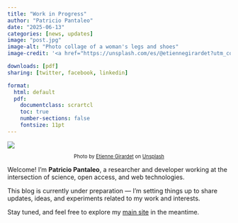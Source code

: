 ```yaml
---
title: "Work in Progress"
author: "Patricio Pantaleo"
date: "2025-06-13"
categories: [news, updates]
image: "post.jpg"
image-alt: "Photo collage of a woman's legs and shoes"
image-credit: '<a href="https://unsplash.com/es/@etiennegirardet?utm_content=creditCopyText&utm_medium=referral&utm_source=unsplash">Etienne Girardet</a> on <a href="https://unsplash.com/es/fotos/un-collage-de-fotos-de-las-piernas-y-los-zapatos-de-una-mujer-rJLkXd3uC-c?utm_content=creditCopyText&utm_medium=referral&utm_source=unsplash">Unsplash</a>'

downloads: [pdf]
sharing: [twitter, facebook, linkedin]

format:
  html: default
  pdf:
    documentclass: scrartcl
    toc: true
    number-sections: false
    fontsize: 11pt
---
```


:::{.figure}
![](post.jpg){fig-align="center"}
<p style="text-align: center; font-size: 0.8em;">
Photo by <a href="https://unsplash.com/@etiennegirardet">Etienne Girardet</a> on <a href="https://unsplash.com/">Unsplash</a>
</p>
:::



Welcome! I'm **Patricio Pantaleo**, a researcher and developer working at the intersection of science, open access, and web technologies.  

This blog is currently under preparation — I'm setting things up to share updates, ideas, and experiments related to my work and interests.

Stay tuned, and feel free to explore my [main site](https://patricio.pantaleo.ar) in the meantime.
